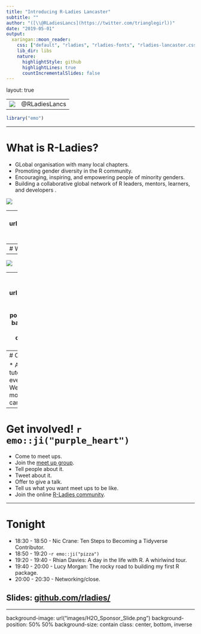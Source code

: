 ```yaml
---
title: "Introducing R-Ladies Lancaster"
subtitle: ""
author: "([\\@RLadiesLancs](https://twitter.com/trianglegirl))"
date: "2019-05-01"
output:
  xaringan::moon_reader:
    css: ["default", "rladies", "rladies-fonts", "rladies-lancaster.css"]
    lib_dir: libs
    nature:
      highlightStyle: github
      highlightLines: true
      countIncrementalSlides: false
---
```

layout: true

<div class = "rladies-header">
<span class="social"><table><tr><td><img src="images/twitter.gif"/></td><td> @RLadiesLancs</td></tr></table></span>
</div>

```r
library("emo")
```
---

# What is R-Ladies?

* GLobal organisation with many local chapters.
* Promoting gender diversity in the R community.
* Encouraging, inspiring, and empowering people of minority genders.
* Building a collaborative global network of R leaders, mentors, learners, and developers .

![](images/satRday.jpg)

---
background-image: url("https://media.giphy.com/media/SO4trEzzGYDhC/giphy.gif")
background-position: 50% 50%
background-size: contain
class: center, bottom, inverse

---
# Why does it exist?
--
![](images/user-R.svg)

---
background-image: url("images/shiny-ladies.png")
background-position: 50% 50%
background-size: contain
class: center, bottom, inverse

[https://gqueiroz.shinyapps.io/rshinylady/](https://gqueiroz.shinyapps.io/rshinylady/)

---
# Our plan

* A mix of talks, tutorials and data evenings.
* 1st Wednesday of the month.
* On campus, for now...

---

# Get involved! `r emo::ji("purple_heart")`

* Come to meet ups.
* Join the [meet up group](https://www.meetup.com/rladies-lancaster/).
* Tell people about it.
* Tweet about it. 
* Offer to give a talk.
* Tell us what you want meet ups to be like.
* Join the online [R-Ladies community](https://rladies-community-slack.herokuapp.com/).



---

# Tonight

* 18:30 - 18:50 - Nic Crane: Ten Steps to Becoming a Tidyverse Contributor.
* 18:50 - 19:20 -`r emo::ji("pizza")`
* 19:20 - 19:40 - Rhian Davies: A day in the life with R. A whirlwind tour.
* 19:40 - 20:00 - Lucy Morgan: The rocky road to building my first R package.
* 20:00 - 20:30 - Networking/close.

## Slides: [github.com/rladies/](https://github.com/rladies/)

---
background-image: url("images/H2O_Sponsor_Slide.png")
background-position: 50% 50%
background-size: contain
class: center, bottom, inverse
